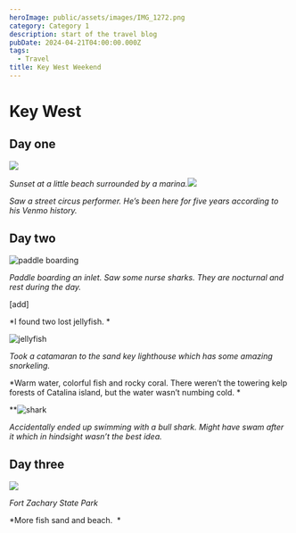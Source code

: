 ```yaml
---
heroImage: public/assets/images/IMG_1272.png
category: Category 1
description: start of the travel blog
pubDate: 2024-04-21T04:00:00.000Z
tags:
  - Travel
title: Key West Weekend
---
```


# Key West

## Day one

![](/assets/images/Key_west/dji_fly_20240419_195302_179_1713570825620_pano_optimized.jpeg)

_Sunset at a little beach surrounded by a marina._![](</assets/images/Key west/IMG_1181.jpeg>)

_Saw a street circus performer. He’s been here for five years according to his Venmo history._

## Day two

![paddle boarding](/assets/images/Key_west/73531421772__753F9E32-3EAC-4003-82D2-3D6CB35F1BFF.jpeg)

_Paddle boarding an inlet. Saw some nurse sharks. They are nocturnal and rest during the day._

\[add]

\*I found two lost jellyfish. \*

![jellyfish](public/assets/images/Key_west/73532692029__F3D0D46C-B12B-4FCF-AB14-D6FAC20E222F.jpeg)

_Took a catamaran to the sand key lighthouse which has some amazing snorkeling._

\*Warm water, colorful fish and rocky coral. There weren’t the towering kelp forests of Catalina island, but the water wasn’t numbing cold. \*

\*\*![shark](/assets/images/Key_west/GPTempDownload.jpeg)

_Accidentally ended up swimming with a bull shark. Might have swam after it which in hindsight wasn’t the best idea._

## Day three

![](public/assets/images/IMG_1272.png)

_Fort Zachary State Park_

\*More fish sand and beach.  \*
